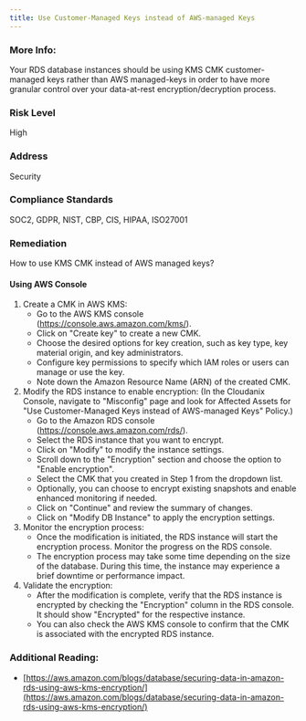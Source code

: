```yaml
---
title: Use Customer-Managed Keys instead of AWS-managed Keys
---
```


### More Info:

Your RDS database instances should be using KMS CMK customer-managed keys rather than AWS managed-keys in order to have more granular control over your data-at-rest encryption/decryption process.

### Risk Level

High

### Address

Security

### Compliance Standards

SOC2, GDPR, NIST, CBP, CIS, HIPAA, ISO27001

### Remediation

How to use KMS CMK instead of AWS managed keys?

#### Using AWS Console

1. Create a CMK in AWS KMS:
   - Go to the AWS KMS console (https://console.aws.amazon.com/kms/).
   - Click on "Create key" to create a new CMK.
   - Choose the desired options for key creation, such as key type, key material origin, and key administrators.
   - Configure key permissions to specify which IAM roles or users can manage or use the key.
   - Note down the Amazon Resource Name (ARN) of the created CMK.
2. Modify the RDS instance to enable encryption:
     (In the Cloudanix Console, navigate to "Misconfig" page and look for Affected Assets for "Use Customer-Managed Keys instead of AWS-managed Keys" Policy.)
   - Go to the Amazon RDS console (https://console.aws.amazon.com/rds/).
   - Select the RDS instance that you want to encrypt.
   - Click on "Modify" to modify the instance settings.
   - Scroll down to the "Encryption" section and choose the option to "Enable encryption".
   - Select the CMK that you created in Step 1 from the dropdown list.
   - Optionally, you can choose to encrypt existing snapshots and enable enhanced monitoring if needed.
   - Click on "Continue" and review the summary of changes.
   - Click on "Modify DB Instance" to apply the encryption settings.
3. Monitor the encryption process:
   - Once the modification is initiated, the RDS instance will start the encryption process. Monitor the progress on the RDS console.
   - The encryption process may take some time depending on the size of the database. During this time, the instance may experience a brief downtime or performance impact.
4. Validate the encryption:
   - After the modification is complete, verify that the RDS instance is encrypted by checking the "Encryption" column in the RDS console. It should show "Encrypted" for the respective instance.
   - You can also check the AWS KMS console to confirm that the CMK is associated with the encrypted RDS instance.

### Additional Reading:

- [https://aws.amazon.com/blogs/database/securing-data-in-amazon-rds-using-aws-kms-encryption/](https://aws.amazon.com/blogs/database/securing-data-in-amazon-rds-using-aws-kms-encryption/)
